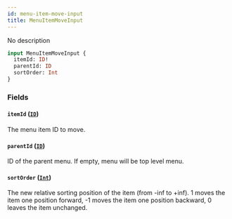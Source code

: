 ```yaml
---
id: menu-item-move-input
title: MenuItemMoveInput
---
```



No description

```graphql
input MenuItemMoveInput {
  itemId: ID!
  parentId: ID
  sortOrder: Int
}
```


### Fields

#### `itemId` ([`ID`](../../../developer/api-reference/scalars/id))

The menu item ID to move.


#### `parentId` ([`ID`](../../../developer/api-reference/scalars/id))

ID of the parent menu. If empty, menu will be top level menu.


#### `sortOrder` ([`Int`](../../../developer/api-reference/scalars/int))

The new relative sorting position of the item (from -inf to +inf). 1 moves the item one position forward, -1 moves the item one position backward, 0 leaves the item unchanged.




